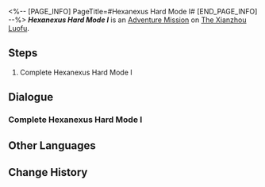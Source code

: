 <%-- [PAGE_INFO]
PageTitle=#Hexanexus Hard Mode I#
[END_PAGE_INFO] --%>
{{Stub|Dialogue.}}
{{Mission Infobox
|id            = 8025213
|title         = 
|image         = <!--Mission Hexanexus Hard Mode I.png-->
|type          = Adventure
|event_name    = 
|chapter       = 
|requirements  = {{subst:void|<!--Unknown: {"Type":"Manual"}-->}}
|summary       = <!--official mission summary from Fate's Atlas-->
|characters    = Trailblazer
|startLocation = [[The Xianzhou Luofu]] - [[Artisanship Commission]]
|world         = The Xianzhou Luofu
|area          = Artisanship Commission
|prev          = 
|next          = 
|rewards       = 
}}
'''''Hexanexus Hard Mode I''''' is an [[Adventure Mission]] on [[The Xianzhou Luofu]].

==Steps==
# Complete Hexanexus Hard Mode I

<!--
==Gameplay Notes==

--><!--
==Trial Character==

-->
==Dialogue==
{{Stub Dialogue}}
===Complete Hexanexus Hard Mode I{{subst:void|<!--802521301-->}}===
{{Mission Description|type=adventure|location=Artisanship Commission|Complete Hexanexus Hard Mode I}}
{{Dialogue Start}}
{{Dialogue End}}

==Other Languages==
{{Other Languages
|en   = Hexanexus Hard Mode I
|zhs  = 「枘凿六合」困难模式I
|zht  = 「枘鑿六合」困難模式I
|ja   = 「枘構立方」難易度・困難I
|ko   = 「모순된 결합체」 어려움 모드 I
|es   = Hexanexus: modo difícil&nbsp;I
|fr   = Mode difficile I de l'Hexanexus
|ru   = Гексанексус - Сложный режим I
|th   = Hexanexus โหมดยาก I
|vi   = "Khối Lục Giác" Chế Độ Khó I
|de   = Hexanexus – Schwerer Modus I
|id   = "Hexanexus" Mode Sulit I
|pt   = Hexanexus - Modo Difícil I
}}

==Change History==
{{Change History|2.5}}
